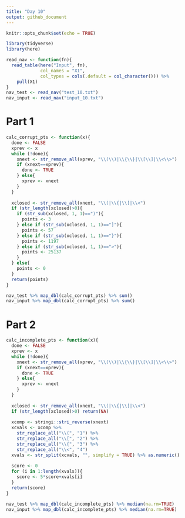 ```yaml
---
title: "Day 10"
output: github_document
---
```


```r
knitr::opts_chunk$set(echo = TRUE)
```

```r
library(tidyverse)
library(here)
```

```r
read_nav <- function(fn){
  read_table(here("Input", fn), 
             col_names = "X1", 
             col_types = cols(.default = col_character())) %>%
    pull(X1)
}
nav_test <- read_nav("test_10.txt")
nav_input <- read_nav("input_10.txt")

```

# Part 1

```r
calc_corrupt_pts <- function(x){
  done <- FALSE
  xprev <- x
  while (!done){
    xnext <- str_remove_all(xprev, "\\(\\)|\\{\\}|\\[\\]|\\<\\>")
    if (xnext==xprev){
      done <- TRUE
    } else{
      xprev <- xnext
    }
  }
  
  xclosed <- str_remove_all(xnext, "\\(|\\{|\\[|\\<")
  if (str_length(xclosed)>0){
    if (str_sub(xclosed, 1, 1)==")"){
      points <- 3
    } else if (str_sub(xclosed, 1, 1)=="]"){
      points <- 57
    } else if (str_sub(xclosed, 1, 1)=="}"){
      points <- 1197
    } else if (str_sub(xclosed, 1, 1)==">"){
      points <- 25137
    }
  } else{
    points <- 0
  }
  return(points)  
}

nav_test %>% map_dbl(calc_corrupt_pts) %>% sum()
nav_input %>% map_dbl(calc_corrupt_pts) %>% sum()
```

# Part 2

```r
calc_incomplete_pts <- function(x){
  done <- FALSE
  xprev <- x
  while (!done){
    xnext <- str_remove_all(xprev, "\\(\\)|\\{\\}|\\[\\]|\\<\\>")
    if (xnext==xprev){
      done <- TRUE
    } else{
      xprev <- xnext
    }
  }
  
  xclosed <- str_remove_all(xnext, "\\(|\\{|\\[|\\<")
  if (str_length(xclosed)>0) return(NA)
  
  xcomp <- stringi::stri_reverse(xnext)
  xcvals <- xcomp %>%
    str_replace_all("\\(", "1") %>%
    str_replace_all("\\[", "2") %>%
    str_replace_all("\\{", "3") %>%
    str_replace_all("\\<", "4") 
  xvals <- str_split(xcvals, "", simplify = TRUE) %>% as.numeric()
  
  score <- 0
  for (i in 1:length(xvals)){
    score <- 5*score+xvals[i]
  }
  return(score)
}

nav_test %>% map_dbl(calc_incomplete_pts) %>% median(na.rm=TRUE)
nav_input %>% map_dbl(calc_incomplete_pts) %>% median(na.rm=TRUE)


```

